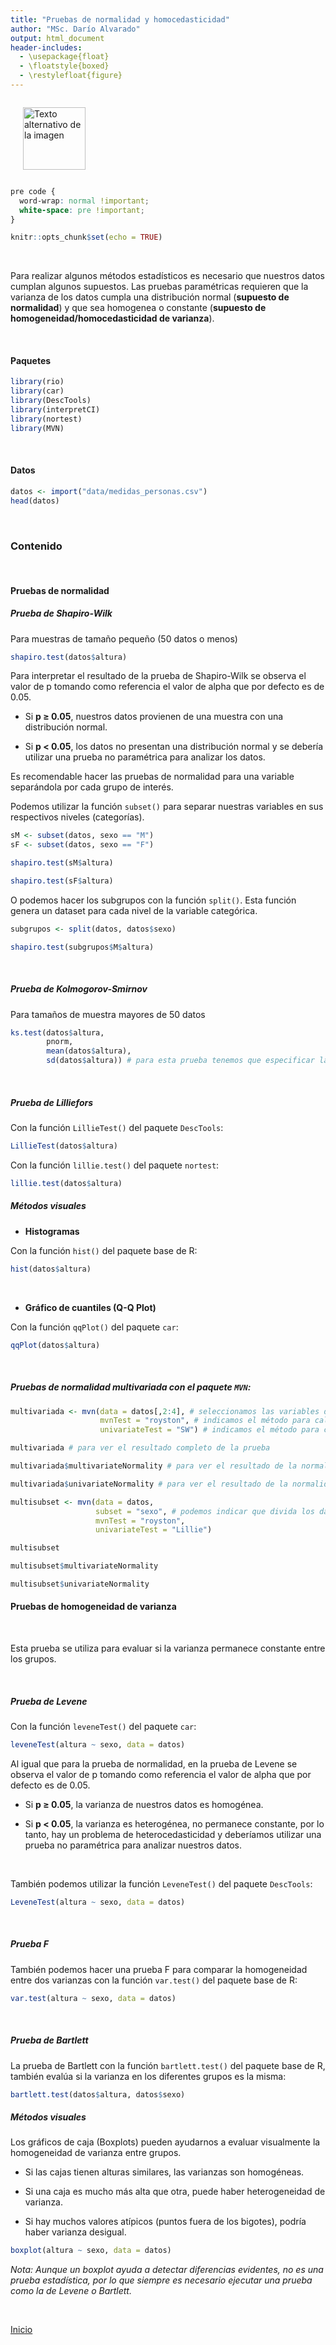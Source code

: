 ---
title: "Pruebas de normalidad y homocedasticidad"
author: "MSc. Darío Alvarado"
output: html_document
header-includes:
  - \usepackage{float}
  - \floatstyle{boxed}
  - \restylefloat{figure}
---

<div style="display:flex; align-items:center;">
  <img src="Imagenes/HNBI_LOGO1.jpeg" alt="Texto alternativo de la imagen" style="width:100px; margin-left:20px;">
</div>

```{css, echo=FALSE}
pre code {
  word-wrap: normal !important;
  white-space: pre !important;
}
```

```{r setup, include=FALSE}
knitr::opts_chunk$set(echo = TRUE)
```

<br>

Para realizar algunos métodos estadísticos es necesario que nuestros datos cumplan algunos supuestos. Las pruebas paramétricas requieren que la varianza de los datos cumpla una distribución normal (**supuesto de normalidad**) y que sea homogenea o constante  (**supuesto de homogeneidad/homocedasticidad de varianza**).

<br>

#### Paquetes

```{r, message=FALSE, warning=FALSE}
library(rio)
library(car)
library(DescTools)
library(interpretCI)
library(nortest)
library(MVN)
```

<br>

#### Datos

```{r}
datos <- import("data/medidas_personas.csv")
head(datos)
```

<br>

### Contenido{.tabset .tabset-pills}

<br>

#### Pruebas de normalidad

##### Prueba de Shapiro-Wilk

Para muestras de tamaño pequeño (50 datos o menos)

```{r}
shapiro.test(datos$altura)
```

Para interpretar el resultado de la prueba de Shapiro-Wilk se observa el valor de p tomando como referencia el valor de alpha que por defecto es de 0.05.

- Si **p ≥ 0.05**, nuestros datos provienen de una muestra con una distribución normal. 

- Si **p < 0.05**, los datos no presentan una distribución normal y se debería utilizar una prueba no paramétrica para analizar los datos.

Es recomendable hacer las pruebas de normalidad para una variable separándola por cada grupo de interés.

Podemos utilizar la función `subset()` para separar nuestras variables en sus respectivos niveles (categorías).

```{r}
sM <- subset(datos, sexo == "M")
sF <- subset(datos, sexo == "F")
```

```{r}
shapiro.test(sM$altura)
```

```{r}
shapiro.test(sF$altura)
```

O podemos hacer los subgrupos con la función `split()`. Esta función genera un dataset para cada nivel de la variable categórica.

```{r}
subgrupos <- split(datos, datos$sexo)
```

```{r}
shapiro.test(subgrupos$M$altura)
```


<br>

##### Prueba de Kolmogorov-Smirnov 

Para tamaños de muestra mayores de 50 datos

```{r, message=FALSE, warning=FALSE}
ks.test(datos$altura, 
        pnorm, 
        mean(datos$altura), 
        sd(datos$altura)) # para esta prueba tenemos que especificar la media y la desviación estándar de los datos, si no lo hacemos, retornará un valor de p erroneo.
```

<br>

##### Prueba de Lilliefors 

Con la función `LillieTest()` del paquete `DescTools`:

```{r}
LillieTest(datos$altura)
```

Con la función `lillie.test()` del paquete `nortest`:

```{r}
lillie.test(datos$altura)
```

##### Métodos visuales

- **Histogramas**

Con la función `hist()` del paquete base de R:

```{r}
hist(datos$altura)
```

<br>

- **Gráfico de cuantiles (Q-Q Plot)**

Con la función `qqPlot()` del paquete `car`:

```{r}
qqPlot(datos$altura)
```


<br>

##### Pruebas de normalidad multivariada con el paquete `MVN`:

```{r}
multivariada <- mvn(data = datos[,2:4], # seleccionamos las variables de la tabla (columnas de la 2 a la 4)
                    mvnTest = "royston", # indicamos el método para calcular la normalidad multivariada
                    univariateTest = "SW") # indicamos el método para calcular la normalidad univariada

multivariada # para ver el resultado completo de la prueba

multivariada$multivariateNormality # para ver el resultado de la normalidad multivariada 

multivariada$univariateNormality # para ver el resultado de la normalidad univariada
```

```{r}
multisubset <- mvn(data = datos, 
                   subset = "sexo", # podemos indicar que divida los datos según los grupos de interés
                   mvnTest = "royston", 
                   univariateTest = "Lillie")

multisubset

multisubset$multivariateNormality

multisubset$univariateNormality
```



#### Pruebas de homogeneidad de varianza

<br>

Esta prueba se utiliza para evaluar si la varianza permanece constante entre los grupos.

<br>

##### Prueba de Levene

Con la función `leveneTest()` del paquete `car`:

```{r, message=FALSE, warning=FALSE}
leveneTest(altura ~ sexo, data = datos)
```

Al igual que para la prueba de normalidad, en la prueba de Levene se observa el valor de p tomando como referencia el valor de alpha que por defecto es de 0.05.

- Si **p ≥ 0.05**, la varianza de nuestros datos es homogénea. 

- Si **p < 0.05**, la varianza es heterogénea, no permanece constante, por lo tanto, hay un problema de heterocedasticidad y deberíamos utilizar una prueba no paramétrica para analizar nuestros datos.

<br>

También podemos utilizar la función `LeveneTest()` del paquete `DescTools`:

```{r, message=FALSE, warning=FALSE}
LeveneTest(altura ~ sexo, data = datos)
```

<br>

##### Prueba F

También podemos hacer una prueba F para comparar la homogeneidad entre dos varianzas con la función `var.test()` del paquete base de R:

```{r}
var.test(altura ~ sexo, data = datos)
```

<br>

##### Prueba de Bartlett

La prueba de Bartlett con la función `bartlett.test()` del paquete base de R, también evalúa si la varianza en los diferentes grupos es la misma:

```{r}
bartlett.test(datos$altura, datos$sexo)
```

##### Métodos visuales

Los gráficos de caja (Boxplots) pueden ayudarnos a evaluar visualmente la homogeneidad de varianza entre grupos.

- Si las cajas tienen alturas similares, las varianzas son homogéneas.

- Si una caja es mucho más alta que otra, puede haber heterogeneidad de varianza.

- Si hay muchos valores atípicos (puntos fuera de los bigotes), podría haber varianza desigual.

```{r}
boxplot(altura ~ sexo, data = datos)
```

_Nota: Aunque un boxplot ayuda a detectar diferencias evidentes, no es una prueba estadística, por lo que siempre es necesario ejecutar una prueba como la de Levene o Bartlett._

<br>

[Inicio](index.html)
